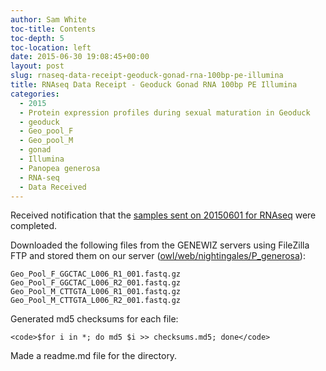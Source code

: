 ```yaml
---
author: Sam White
toc-title: Contents
toc-depth: 5
toc-location: left
date: 2015-06-30 19:08:45+00:00
layout: post
slug: rnaseq-data-receipt-geoduck-gonad-rna-100bp-pe-illumina
title: RNAseq Data Receipt - Geoduck Gonad RNA 100bp PE Illumina
categories:
  - 2015
  - Protein expression profiles during sexual maturation in Geoduck
  - geoduck
  - Geo_pool_F
  - Geo_pool_M
  - gonad
  - Illumina
  - Panopea generosa
  - RNA-seq
  - Data Received
---
```


Received notification that the [samples sent on 20150601 for RNAseq](../2015-06-01-sample-submission-geoduck-gonad-for-rna-seq/index.qmd) were completed.

Downloaded the following files from the GENEWIZ servers using FileZilla FTP and stored them on our server ([owl/web/nightingales/P_generosa](https://owl.fish.washington.edu/nightingales/P_generosa/)):

```
Geo_Pool_F_GGCTAC_L006_R1_001.fastq.gz
Geo_Pool_F_GGCTAC_L006_R2_001.fastq.gz
Geo_Pool_M_CTTGTA_L006_R1_001.fastq.gz
Geo_Pool_M_CTTGTA_L006_R2_001.fastq.gz
```

Generated md5 checksums for each file:


    
    <code>$for i in *; do md5 $i >> checksums.md5; done</code>



Made a readme.md file for the directory.
